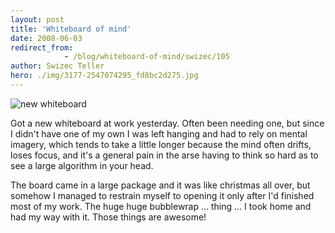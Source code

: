 ```yaml
---
layout: post
title: 'Whiteboard of mind'
date: 2008-06-03
redirect_from: 
            - /blog/whiteboard-of-mind/swizec/105
author: Swizec Teller
hero: ./img/3177-2547074295_fd8bc2d275.jpg
---
```

![new whiteboard](./img/3177-2547074295_fd8bc2d275.jpg "whiteboard")

Got a new whiteboard at work yesterday. Often been needing one, but since I didn't have one of my own I was left hanging and had to rely on mental imagery, which tends to take a little longer because the mind often drifts, loses focus, and it's a general pain in the arse having to think so hard as to see a large algorithm in your head.

The board came in a large package and it was like christmas all over, but somehow I managed to restrain myself to opening it only after I'd finished most of my work. The huge huge bubblewrap ... thing ... I took home and had my way with it. Those things are awesome!